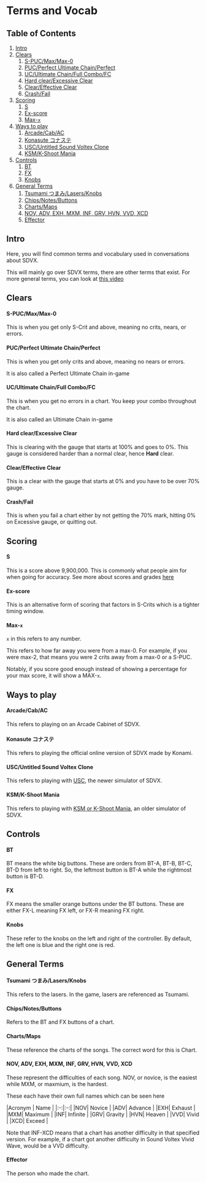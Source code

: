 # Terms and Vocab
## Table of Contents
1. [Intro](/terminology/termsandvocab#intro)
2. [Clears](/terminology/termsandvocab#clears)
    1. [S-PUC/Max/Max-0](/terminology/termsandvocab#s-pucmaxmax-0)
    2. [PUC/Perfect Ultimate Chain/Perfect](/terminology/termsandvocab#pucperfect-ultimate-chainperfect)
    3. [UC/Ultimate Chain/Full Combo/FC](/terminology/termsandvocab#ucultimate-chainfull-combofc)
    4. [Hard clear/Excessive Clear](/terminology/termsandvocab#hard-clearexcessive-clear)
    5. [Clear/Effective Clear](/terminology/termsandvocab#cleareffective-clear)
    6. [Crash/Fail](/terminology/termsandvocab#crashfail)
3. [Scoring](/terminology/termsandvocab#scoring)
    1. [S](/terminology/termsandvocab#s)
    2. [Ex-score](/terminology/termsandvocab#ex-score)
    3. [Max-`x`](/terminology/termsandvocab#max-x)
4. [Ways to play](/terminology/termsandvocab#ways-to-play)
    1. [Arcade/Cab/AC](/terminology/termsandvocab#arcadecabac)
    2. [Konasute コナステ](/terminology/termsandvocab#konasute-コナステ)
    3. [USC/Untitled Sound Voltex Clone](/terminology/termsandvocab#uscuntitled-sound-voltex-clone)
    4. [KSM/K-Shoot Mania](/terminology/termsandvocab#ksmk-shoot-mania)
5. [Controls](/terminology/termsandvocab#controls)
    1. [BT](/terminology/termsandvocab#bt)
    2. [FX](/terminology/termsandvocab#fx)
    3. [Knobs](/terminology/termsandvocab#knobs)
6. [General Terms](/terminology/termsandvocab#general-terms)
    1. [Tsumami つまみ/Lasers/Knobs](/terminology/termsandvocab#tsumami-つまみlasersknobs)
    2. [Chips/Notes/Buttons](/terminology/termsandvocab#chipsnotesbuttons)
    3. [Charts/Maps](/terminology/termsandvocab#chartsmaps)
    4. [NOV, ADV, EXH, MXM, INF, GRV, HVN, VVD, XCD](/terminology/termsandvocab#nov-adv-exh-mxm-inf-grv-hvn-vvd-xcd)
    5. [Effector](/terminology/termsandvocab#effector)

## Intro
Here, you will find common terms and vocabulary used in conversations about SDVX.

This will mainly go over SDVX terms, there are other terms that exist. For more general terms, you can look at [this video](https://youtu.be/CVm5y4TQjXI)


## Clears
#### S-PUC/Max/Max-0
This is when you get only S-Crit and above, meaning no crits, nears, or errors. 

#### PUC/Perfect Ultimate Chain/Perfect
This is when you get only crits and above, meaning no nears or errors. 

It is also called a Perfect Ultimate Chain in-game

#### UC/Ultimate Chain/Full Combo/FC
This is when you get no errors in a chart. You keep your combo throughout the chart.

It is also called an Ultimate Chain in-game

#### Hard clear/Excessive Clear
This is clearing with the gauge that starts at 100% and goes to 0%. This gauge is considered harder than a normal clear, hence **Hard** clear.

#### Clear/Effective Clear
This is a clear with the gauge that starts at 0% and you have to be over 70% gauge.

#### Crash/Fail
This is when you fail a chart either by not getting the 70% mark, hitting 0% on Excessive gauge, or quitting out.

## Scoring
#### S
This is a score above 9,900,000. This is commonly what people aim for when going for accuracy. See more about scores and grades [here](/startingout/playingscoring)

#### Ex-score
This is an alternative form of scoring that factors in S-Crits which is a tighter timing window. 

#### Max-`x`
`x` in this refers to any number.

This refers to how far away you were from a max-0. For example, if you were max-2, that means you were 2 crits away from a max-0 or a S-PUC.

Notably, if you score good enough instead of showing a percentage for your max score, it will show a MAX-`x`.

## Ways to play
#### Arcade/Cab/AC
This refers to playing on an Arcade Cabinet of SDVX.

#### Konasute コナステ
This refers to playing the official online version of SDVX made by Konami. 

#### USC/Untitled Sound Voltex Clone
This refers to playing with [USC](https://github.com/Drewol/unnamed-sdvx-clone), the newer simulator of SDVX. 

#### KSM/K-Shoot Mania
This refers to playing with [KSM or K-Shoot Mania](https://www.kshootmania.com/en/), an older simulator of SDVX.

## Controls
#### BT
BT means the white big buttons. These are orders from BT-A, BT-B, BT-C, BT-D from left to right. So, the leftmost button is BT-A while the rightmost button is BT-D.

#### FX
FX means the smaller orange buttons under the BT buttons. These are either FX-L meaning FX left, or FX-R meaning FX right.

#### Knobs
These refer to the knobs on the left and right of the controller. By default, the left one is blue and the right one is red.

## General Terms
#### Tsumami つまみ/Lasers/Knobs
This refers to the lasers. In the game, lasers are referenced as Tsumami.

#### Chips/Notes/Buttons
Refers to the BT and FX buttons of a chart. 

#### Charts/Maps
These reference the charts of the songs. The correct word for this is Chart.

#### NOV, ADV, EXH, MXM, INF, GRV, HVN, VVD, XCD
These represent the difficulties of each song. NOV, or novice, is the easiest while MXM, or maxmium, is the hardest.

These each have their own full names which can be seen here
<div className="flex items-center justify-center mt-5">
|Acronym | Name |
|:-:|:-:|
|NOV| Novice |
|ADV| Advance |
|EXH| Exhaust |
|MXM| Maximum |
|INF| Infinite |
|GRV| Gravity |
|HVN| Heaven |
|VVD| Vivid |
|XCD| Exceed |
</div>

Note that INF-XCD means that a chart has another difficulty in that specified
version. For example, if a chart got another difficulty in Sound Voltex Vivid
Wave, would be a VVD difficulty.

#### Effector
The person who made the chart.










